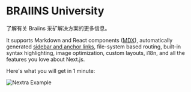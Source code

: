 

# **BRAIINS** University

了解有关 Braiins 采矿解决方案的更多信息。

It supports Markdown and React components ([MDX](/features/mdx)), automatically generated [sidebar and anchor links](/get-started#sidebar-and-anchor-links), file-system based routing, built-in syntax highlighting, image optimization, custom layouts, i18n, and all the features you love about Next.js.

Here's what you will get in 1 minute:

<Bleed>![Nextra Example](../public/demo.png)</Bleed>

